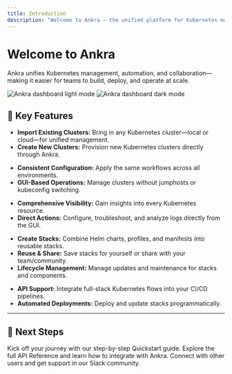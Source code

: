 ```yaml
---
title: Introduction
description: "Welcome to Ankra — the unified platform for Kubernetes management, automation, and collaboration."
---
```


# Welcome to Ankra

<Note>
Ankra unifies Kubernetes management, automation, and collaboration—making it easier for teams to build, deploy, and operate at scale.
</Note>

<img
  className="block dark:hidden"
  src="/images/hero-light.png"
  alt="Ankra dashboard light mode"
/>
<img
  className="hidden dark:block"
  src="/images/hero-dark.png"
  alt="Ankra dashboard dark mode"
/>

## 🔧 Key Features

<CardGroup cols={2}>
  <Card
    title="Cluster Management"
    icon="server"
  >
    <ul>
      <li><b>Import Existing Clusters:</b> Bring in any Kubernetes cluster—local or cloud—for unified management.</li>
      <li><b>Create New Clusters:</b> Provision new Kubernetes clusters directly through Ankra.</li>
    </ul>
  </Card>
  <Card
    title="Unified Management Interface"
    icon="layer-group"
  >
    <ul>
      <li><b>Consistent Configuration:</b> Apply the same workflows across all environments.</li>
      <li><b>GUI-Based Operations:</b> Manage clusters without jumphosts or kubeconfig switching.</li>
    </ul>
  </Card>
  <Card
    title="Resource Insights & Troubleshooting"
    icon="magnifying-glass-chart"
  >
    <ul>
      <li><b>Comprehensive Visibility:</b> Gain insights into every Kubernetes resource.</li>
      <li><b>Direct Actions:</b> Configure, troubleshoot, and analyze logs directly from the GUI.</li>
    </ul>
  </Card>
  <Card
    title="Stacks Management"
    icon="cubes"
  >
    <ul>
      <li><b>Create Stacks:</b> Combine Helm charts, profiles, and manifests into reusable stacks.</li>
      <li><b>Reuse & Share:</b> Save stacks for yourself or share with your team/community.</li>
      <li><b>Lifecycle Management:</b> Manage updates and maintenance for stacks and components.</li>
    </ul>
  </Card>
  <Card
    title="CI/CD Integration"
    icon="code-branch"
  >
    <ul>
      <li><b>API Support:</b> Integrate full-stack Kubernetes flows into your CI/CD pipelines.</li>
      <li><b>Automated Deployments:</b> Deploy and update stacks programmatically.</li>
    </ul>
  </Card>
</CardGroup>

---

## 🚀 Next Steps

<CardGroup cols={3}>
  <Card
    title="Get Started"
    icon="rocket"
    href="quickstart"
  >
    Kick off your journey with our step-by-step Quickstart guide.
  </Card>
  <Card
    title="API Reference"
    icon="book"
    href="api-reference"
  >
    Explore the full API Reference and learn how to integrate with Ankra.
  </Card>
  <Card
    title="Join Our Community"
    icon="users"
    href="https://join.slack.com/t/ankra-community/shared_invite/zt-30r96vykz-BGBKQ_W0F_wQdMeklRuVSg"
  >
    Connect with other users and get support in our Slack community.
  </Card>
</CardGroup>
